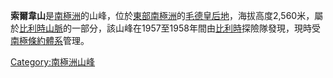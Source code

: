 {{coord|72|34|S|31|23|E|display=title}}

'''索爾韋山'''是[[南極洲|南極洲]]的山峰，位於[[東部南極洲|東部南極洲]]的[[毛德皇后地|毛德皇后地]]，海拔高度2,560米，屬於[[比利時山脈|比利時山脈]]的一部分，該山峰在1957至1958年間由[[比利時|比利時]]探險隊發現，現時受[[南極條約體系|南極條約體系]]管理。

{{Antarctica-geo-stub}}
[[Category:南極洲山峰|Category:南極洲山峰]]